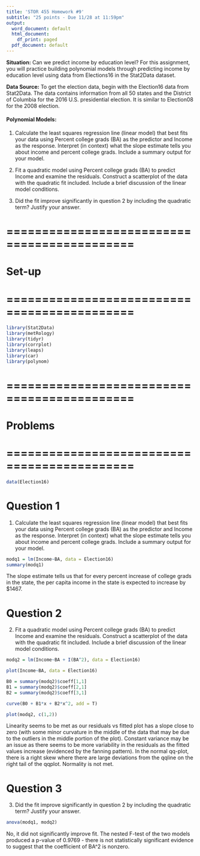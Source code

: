 ```yaml
---
title: 'STOR 455 Homework #9'
subtitle: "25 points - Due 11/28 at 11:59pm"
output:
  word_document: default
  html_document:
    df_print: paged
  pdf_document: default
---
```


__Situation:__ Can we predict income by education level? For this assignment, you will practice building polynomial models through predicting income by education level using data from Elections16 in the Stat2Data dataset. 
 
__Data Source:__ To get the election data, begin with the Election16 data from Stat2Data. The data contains information from all 50 states and the District of Columbia for the 2016 U.S. presidential election. It is similar to Election08 for the 2008 election. 

#### Polynomial Models: ####
1. Calculate the least squares regression line (linear model) that best fits your data using Percent college grads (BA) as the predictor and Income as the response. Interpret (in context) what the slope estimate tells you about income and percent college grads. Include a summary output for your model.

2. Fit a quadratic model using Percent college grads (BA) to predict Income and examine the residuals. Construct a scatterplot of the data with the quadratic fit included. Include a brief discussion of the linear model conditions. 

3. Did the fit improve significantly in question 2 by including the quadratic term? Justify your answer.

# ============================================
# Set-up
# ============================================
```r
library(Stat2Data)
library(metRology)
library(tidyr)
library(corrplot)
library(leaps)
library(car)
library(polynom)
```

# ============================================
# Problems
# ============================================
```r
data(Election16)
```
# Question 1
1. Calculate the least squares regression line (linear model) that best fits your data using Percent college grads (BA) as the predictor and Income as the response. Interpret (in context) what the slope estimate tells you about income and percent college grads. Include a summary output for your model.
```r
modq1 = lm(Income~BA, data = Election16)
summary(modq1)
```
The slope estimate tells us that for every percent increase of college grads in the state, the per capita income in the state is expected to increase by $1467.

# Question 2
2. Fit a quadratic model using Percent college grads (BA) to predict Income and examine the residuals. Construct a scatterplot of the data with the quadratic fit included. Include a brief discussion of the linear model conditions.
```r
modq2 = lm(Income~BA + I(BA^2), data = Election16)

plot(Income~BA, data = Election16)

B0 = summary(modq2)$coeff[1,1]
B1 = summary(modq2)$coeff[2,1]
B2 = summary(modq2)$coeff[3,1]

curve(B0 + B1*x + B2*x^2, add = T)

plot(modq2, c(1,2))
```
Linearity seems to be met as our residuals vs fitted plot has a slope close to zero (with some minor curvature in the middle of the data that may be due to the outliers in the middle portion of the plot). Constant variance may be an issue as there seems to be more variability in the residuals as the fitted values increase (evidenced by the fanning pattern). In the normal qq-plot, there is a right skew where there are large deviations from the qqline on the right tail of the qqplot. Normality is not met.

# Question 3
3. Did the fit improve significantly in question 2 by including the quadratic term? Justify your answer.
```r
anova(modq1, modq2)
```
No, it did not significantly improve fit. The nested F-test of the two models produced a p-value of 0.9769 - there is not statistically significant evidence to suggest that the coefficient of BA^2 is nonzero. 
